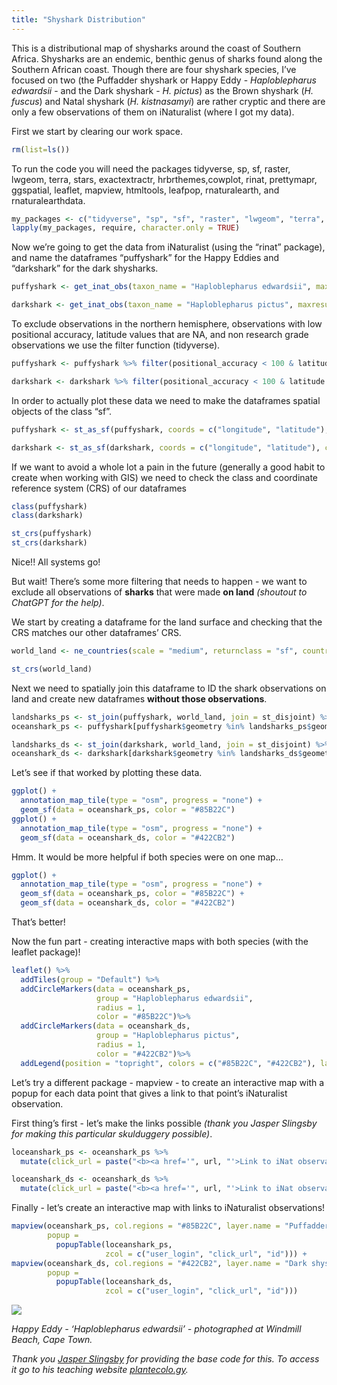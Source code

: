 ```yaml
---
title: "Shyshark Distribution"
---
```


This is a distributional map of shysharks around the coast of Southern Africa. Shysharks are an endemic, benthic genus of sharks found along the Southern African coast. Though there are four shyshark species, I've focused on two (the Puffadder shyshark or Happy Eddy - *Haploblepharus edwardsii* - and the Dark shyshark - *H. pictus*) as the Brown shyshark (*H. fuscus*) and Natal shyshark (*H. kistnasamyi*) are rather cryptic and there are only a few observations of them on iNaturalist (where I got my data).

First we start by clearing our work space.

```r
rm(list=ls())
```

To run the code you will need the packages tidyverse, sp, sf, raster, lwgeom, terra, stars, exactextractr, hrbrthemes,cowplot, rinat, prettymapr, ggspatial, leaflet, mapview, htmltools, leafpop, rnaturalearth, and rnaturalearthdata.

```r
my_packages <- c("tidyverse", "sp", "sf", "raster", "lwgeom", "terra", "stars", "exactextractr", "hrbrthemes","cowplot", "rinat", "prettymapr", "ggspatial", "leaflet", "mapview", "htmltools", "leafpop", "rnaturalearth", "rnaturalearthdata") 
lapply(my_packages, require, character.only = TRUE)
```

Now we're going to get the data from iNaturalist (using the "rinat" package), and name the dataframes "puffyshark" for the Happy Eddies and "darkshark" for the dark shysharks.

```r
puffyshark <- get_inat_obs(taxon_name = "Haploblepharus edwardsii", maxresults = 600) 

darkshark <- get_inat_obs(taxon_name = "Haploblepharus pictus", maxresults = 600)
```

To exclude observations in the northern hemisphere, observations with low positional accuracy, latitude values that are NA, and non research grade observations we use the filter function (tidyverse).

```r
puffyshark <- puffyshark %>% filter(positional_accuracy < 100 & latitude <0 & !is.na(latitude) & quality_grade == "research")

darkshark <- darkshark %>% filter(positional_accuracy < 100 & latitude <0 & !is.na(latitude) & quality_grade == "research")
```

In order to actually plot these data we need to make the dataframes spatial objects of the class "sf".

```r
puffyshark <- st_as_sf(puffyshark, coords = c("longitude", "latitude"), crs = 4326) 

darkshark <- st_as_sf(darkshark, coords = c("longitude", "latitude"), crs = 4326)
```

If we want to avoid a whole lot a pain in the future (generally a good habit to create when working with GIS) we need to check the class and coordinate reference system (CRS) of our dataframes

```r
class(puffyshark)
class(darkshark)

st_crs(puffyshark)
st_crs(darkshark) 
```

Nice!! All systems go!

But wait! There's some more filtering that needs to happen - we want to exclude all observations of **sharks** that were made **on land** *(shoutout to ChatGPT for the help)*.

We start by creating a dataframe for the land surface and checking that the CRS matches our other dataframes' CRS.

```r
world_land <- ne_countries(scale = "medium", returnclass = "sf", country = "south africa")

st_crs(world_land)
```

Next we need to spatially join this dataframe to ID the shark observations on land and create new dataframes **without those observations**.

```r
landsharks_ps <- st_join(puffyshark, world_land, join = st_disjoint) %>% filter(!is.na(iso_a2))
oceanshark_ps <- puffyshark[puffyshark$geometry %in% landsharks_ps$geometry,] 

landsharks_ds <- st_join(darkshark, world_land, join = st_disjoint) %>% filter(!is.na(iso_a2))
oceanshark_ds <- darkshark[darkshark$geometry %in% landsharks_ds$geometry,]
```

Let's see if that worked by plotting these data.

```r
ggplot() + 
  annotation_map_tile(type = "osm", progress = "none") + 
  geom_sf(data = oceanshark_ps, color = "#85B22C")
ggplot() + 
  annotation_map_tile(type = "osm", progress = "none") + 
  geom_sf(data = oceanshark_ds, color = "#422CB2")
```

Hmm. It would be more helpful if both species were on one map...

```r
ggplot() + 
  annotation_map_tile(type = "osm", progress = "none") + 
  geom_sf(data = oceanshark_ps, color = "#85B22C") + 
  geom_sf(data = oceanshark_ds, color = "#422CB2")
```

That's better!

Now the fun part - creating interactive maps with both species (with the leaflet package)!

```r
leaflet() %>% 
  addTiles(group = "Default") %>%
  addCircleMarkers(data = oceanshark_ps, 
                   group = "Haploblepharus edwardsii", 
                   radius = 1, 
                   color = "#85B22C")%>%
  addCircleMarkers(data = oceanshark_ds, 
                   group = "Haploblepharus pictus", 
                   radius = 1, 
                   color = "#422CB2")%>% 
  addLegend(position = "topright", colors = c("#85B22C", "#422CB2"), labels = c("Puffadder shyshark", "Dark shyshark"))
```

Let's try a different package - mapview - to create an interactive map with a popup for each data point that gives a link to that point's iNaturalist observation.

First thing's first - let's make the links possible *(thank you Jasper Slingsby for making this particular skulduggery possible)*.

```r
loceanshark_ps <- oceanshark_ps %>%
  mutate(click_url = paste("<b><a href='", url, "'>Link to iNat observation</a></b>"))

loceanshark_ds <- oceanshark_ds %>%
  mutate(click_url = paste("<b><a href='", url, "'>Link to iNat observation</a></b>"))
```

Finally - let's create an interactive map with links to iNaturalist observations!

```r
mapview(oceanshark_ps, col.regions = "#85B22C", layer.name = "Puffadder shyshark", legend = TRUE,
        popup = 
          popupTable(loceanshark_ps,
                     zcol = c("user_login", "click_url", "id"))) + 
mapview(oceanshark_ds, col.regions = "#422CB2", layer.name = "Dark shyshark", legend = TRUE,
        popup = 
          popupTable(loceanshark_ds, 
                     zcol = c("user_login", "click_url", "id")))
```

![](images/WhatsApp Image 2024-02-24 at 14.27.55.jpeg)

*Happy Eddy - 'Haploblepharus edwardsii' - photographed at Windmill Beach, Cape Town.*

*Thank you [Jasper Slingsby](https://www.ecologi.st/) for providing the base code for this. To access it go to his teaching website [plantecolo.gy](plantecolo.gy).*
